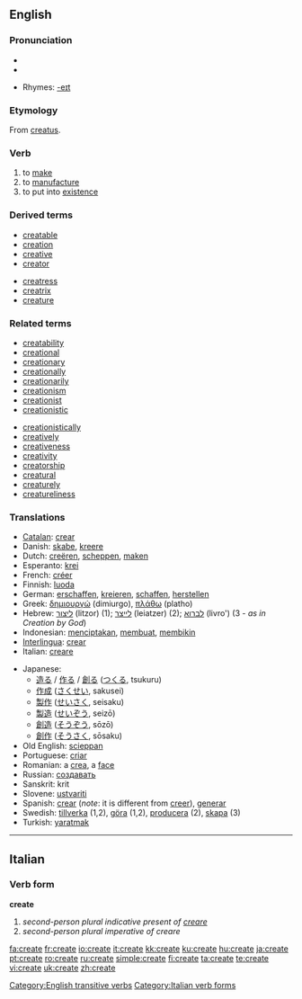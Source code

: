 {{wikipedia}}
==English==

===Pronunciation===
* {{IPA|/kɹiːeɪt/}}
* {{audio|en-us-create.ogg|Audio (US)}}

* Rhymes: [[Rhymes:English:-eɪt|-eɪt]]

===Etymology===
From {{L.}} [[creatus]].

===Verb===
{{en-verb|creat|ing}}

# to [[make]]
# to [[manufacture]]
# to put into [[existence]]

===Derived terms===
{{rel-top|terms derived from create}}
* [[creatable]]
* [[creation]]
* [[creative]]
* [[creator]]
{{rel-mid}}
* [[creatress]]
* [[creatrix]]
* [[creature]]
{{rel-bottom}}

===Related terms===
{{rel-top|terms related to create}}
* [[creatability]]
* [[creational]]
* [[creationary]]
* [[creationally]]
* [[creationarily]]
* [[creationism]]
* [[creationist]]
* [[creationistic]]
{{rel-mid}}
* [[creationistically]]
* [[creatively]]
* [[creativeness]]
* [[creativity]]
* [[creatorship]]
* [[creatural]]
* [[creaturely]]
* [[creatureliness]]
{{rel-bottom}}

===Translations===
{{checktrans-top}}
* [[Catalan]]: [[crear]]
* Danish: [[skabe]], [[kreere]]
* Dutch: [[creëren]], [[scheppen]], [[maken]]
* Esperanto: [[krei]]
* French: [[créer]]
* Finnish: [[luoda]]
* German: [[erschaffen]], [[kreieren]], [[schaffen]], [[herstellen]]
* Greek: [[δημιουργώ]] (dimiurgo), [[πλάθω]] (platho)
* Hebrew: [[ליצור]] (litzor) (1); [[לייצר]] (leiatzer) (2); [[לברוא]] (livro') (3 - ''as in Creation by God'')
* Indonesian: [[cipta|menciptakan]], [[buat|membuat]], [[bikin|membikin]]
* [[Interlingua]]: [[crear]]
* Italian: [[creare]]
{{trans-mid}}
* Japanese:
** [[造る]] / [[作る]] / [[創る]] ([[つくる]], tsukuru)
** [[作成]] ([[さくせい]], sakusei)
** [[製作]] ([[せいさく]], seisaku)
** [[製造]] ([[せいぞう]], seizō)
** [[創造]] ([[そうぞう]], sōzō)
** [[創作]] ([[そうさく]], sōsaku)
* Old English: [[scieppan]]
* Portuguese: [[criar]]
* Romanian: a [[crea]], a [[face]]
* Russian: [[создавать]]
* Sanskrit: krit
* Slovene: [[ustvariti]]
* Spanish: [[crear]] (''note'': it is different from [[creer]]), [[generar]]
* Swedish: [[tillverka]] (1,2), [[göra]] (1,2), [[producera]] (2), [[skapa]] (3)
* Turkish: [[yaratmak]]
{{trans-bottom}}

[[Category:English transitive verbs]]

----

==Italian==

===Verb form===
'''create'''

# ''second-person plural indicative present of [[creare]]''
# ''second-person plural imperative of creare''

[[Category:Italian verb forms]]

[[fa:create]]
[[fr:create]]
[[io:create]]
[[it:create]]
[[kk:create]]
[[ku:create]]
[[hu:create]]
[[ja:create]]
[[pt:create]]
[[ro:create]]
[[ru:create]]
[[simple:create]]
[[fi:create]]
[[ta:create]]
[[te:create]]
[[vi:create]]
[[uk:create]]
[[zh:create]]